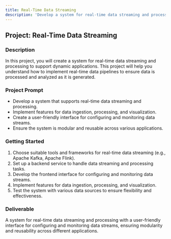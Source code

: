 ```yaml
---
title: Real-Time Data Streaming
description: 'Develop a system for real-time data streaming and processing to support dynamic applications.'
---
```


## Project: Real-Time Data Streaming

### Description
In this project, you will create a system for real-time data streaming and processing to support dynamic applications. This project will help you understand how to implement real-time data pipelines to ensure data is processed and analyzed as it is generated.

### Project Prompt
- Develop a system that supports real-time data streaming and processing.
- Implement features for data ingestion, processing, and visualization.
- Create a user-friendly interface for configuring and monitoring data streams.
- Ensure the system is modular and reusable across various applications.

### Getting Started
1. Choose suitable tools and frameworks for real-time data streaming (e.g., Apache Kafka, Apache Flink).
2. Set up a backend service to handle data streaming and processing tasks.
3. Develop the frontend interface for configuring and monitoring data streams.
4. Implement features for data ingestion, processing, and visualization.
5. Test the system with various data sources to ensure flexibility and effectiveness.

### Deliverable
A system for real-time data streaming and processing with a user-friendly interface for configuring and monitoring data streams, ensuring modularity and reusability across different applications.
